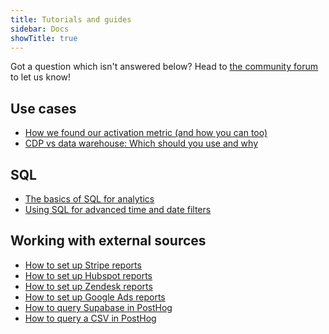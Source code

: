 ```yaml
---
title: Tutorials and guides
sidebar: Docs
showTitle: true
---
```


Got a question which isn't answered below? Head to [the community forum](/questions) to let us know!

## Use cases

- [How we found our activation metric (and how you can too)](/product-engineers/activation-metrics)
- [CDP vs data warehouse: Which should you use and why](/blog/cdp-vs-data-warehouse)

## SQL

- [The basics of SQL for analytics](/product-engineers/sql-for-analytics)
- [Using SQL for advanced time and date filters](/tutorials/hogql-date-time-filters)

## Working with external sources

- [How to set up Stripe reports](/tutorials/stripe-reports)
- [How to set up Hubspot reports](/tutorials/hubspot-reports)
- [How to set up Zendesk reports](/tutorials/zendesk-reports)
- [How to set up Google Ads reports](/tutorials/google-ads-reports)
- [How to query Supabase in PostHog](/tutorials/supabase-query)
- [How to query a CSV in PostHog](/tutorials/csv-query)